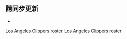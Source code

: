 <noinclude>{{noteTA|G1=NBA}}</noinclude>{{NBA roster header|team=洛杉矶快船}} 

{{player2 | num = 33 | first = 尼古拉 | last = 巴頓 | pos = G/F | ft = 6 | in = 8 | lbs = 230 | from = {{link-fr|勒芒薩爾特籃球俱樂部|Le Mans Sarthe Basket|勒芒薩爾特}} | DOB = 1988–12–14 }}
{{player2 | num = 4 | redlink = 小布蘭登·波士頓 | englink = Brandon Boston Jr. | pos = G | ft = 6 | in = 6 | lbs = 188 | school = Kentucky | DOB = 2001–11–28 }}
{{player2 | num = 7 | redlink = 阿米爾·科菲 | englink = Amir Coffey | pos = G/F | ft = 6 | in = 7 | lbs = 210 | school = Minnesota | DOB = 1997–06–17 }}
{{player2 | num = 23 | first = 羅伯特 | last = 科溫頓 | pos = F | ft = 6 | in = 7 | lbs = 209 | school = Tennessee State | DOB = 1990–12–14 }}
{{player2 | num = 13 | first = 保罗 | last = 乔治 | pos = F | ft = 6 | in = 8 | lbs = 220 | school = Fresno State | DOB = 1990–05–02 | inj = yes }}
{{player2 | num = 55 | redlink = 以賽亞·哈爾特斯泰 | englink = Isaiah Hartenstein | pos = F/C | ft = 7 | in = 0 | lbs = 250 | from = [[扎尔吉里斯篮球俱乐部|扎尔吉里斯]] | DOB = 1998–05–05 }}
{{player2 | num = 22 | first = 羅德尼 | last = 胡德 | pos = G/F | ft = 6 | in = 8 | lbs = 208 | school = Duke | DOB = 1992–10–20 }}
{{player2 | num = 1 | first = 雷吉 | last = 杰克逊 | dab = 篮球运动员 | pos = G | ft = 6 | in = 2 | lbs = 208 | school = Boston College | DOB = 1990–04–16 }}
{{player2 | num = 5 | first = 盧克 | last = 肯納德 | pos = G | ft = 6 | in = 5 | lbs = 206 | school = Duke | DOB = 1996–06–24 }}
{{player2 | num = 2 | first = 科怀 | last = 伦纳德 | pos = F | ft = 6 | in = 7 | lbs = 225 | school = San Diego State | DOB = 1991–06–29 | inj = yes }}
{{player2 | num = 14 | first = 特倫斯 | last = 曼恩 | pos = G/F | ft = 6 | in = 5 | lbs = 215 | school = Florida State | DOB = 1996–10–18 }}
{{player2 | num = 15 | redlink = 澤維爾·穆恩 | englink = Xavier Moon | pos = G | ft = 6 | in = 2 | lbs = 165 | school = Morehead State | DOB = 1995–01–02 | note = TW }}
{{player2 | num = 8 | first = 马库斯 | last = 莫里斯 | pos = F | ft = 6 | in = 8 | lbs = 218 | school = Kansas | DOB = 1989–09–02 }}
{{player2 | num = 24 | first = 諾曼 | last = 鮑威爾 | pos = G | ft = 6 | in = 3 | lbs = 215 | school = UCLA | DOB = 1993–05–25 | inj = yes }}
{{player2 | num = 17 | redlink = 傑森·普雷斯頓 | englink = Jason Preston | pos = G | ft = 6 | in = 3 | lbs = 181 | school = Ohio | DOB = 1999–08–10 | inj = yes}}
{{player2 | num = 0 | redlink = 傑·沙克里布 | englink = Jay Scrubb | pos = G | ft = 6 | in = 5 | lbs = 220 | from = {{link-en|約翰·A·洛根學院|John A. Logan College|約翰·A·洛根}} | DOB = 2000–09–01 | note = TW | inj = yes }}
{{player2 | num = 40 | first = 伊维察 | last = 祖巴茨 | pos = C | ft = 7 | in = 0 | lbs = 240 | from = {{link-sr|貝爾格萊德梅加籃球俱樂部|КК Мега баскет|貝爾格萊德梅加}} | DOB = 1997–03–18 }} 

{{NBA roster footer
| head_coach =
* [[泰倫·卢]]
| asst_coach =
* [[布莱恩·肖]]
* {{link-en|傑·拉蘭納加|Jay Larranaga}}
* {{link-en|杰瑞米·卡斯尔伯里|Jeremy Castleberry}}
* {{link-en|丹·克雷格|Dan Craig}}
* [[拉里·德鲁]]
* {{link-en|布伦丹·奥康纳 (籃球教練)|Brendan O'Connor (basketball)|布伦丹·奥康纳}}
| roster_url = http://www.nba.com/clippers/roster/
| transaction_url = http://hoopshype.com/general_managers/neil_olshey.htm
| accessdate = 2022–03–26
}}<noinclude>

== 請同步更新 ==
*{{tl|洛杉矶快船现时球员名单}}

[[Category:NBA球員名單導航模板|Los Angeles Clippers roster]]
[[Category:洛杉磯快艇|Los Angeles Clippers roster]]
</noinclude>